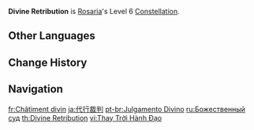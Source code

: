 {{Constellation Infobox
|image       = Constellation Divine Retribution.png
|description = [[Rites of Termination]]'s attack decreases opponents' {{Color|Physical RES}} by 20% for 10s.
|level       = 6
|character   = Rosaria
|utility1    = Physical RES Reduction
}}
'''Divine Retribution''' is [[Rosaria]]'s Level 6 [[Constellation]].

==Other Languages==
{{Other Languages
|en      = Divine Retribution
|zhs     = 代行裁判
|zhs_rm  = Dàixíng Cáipàn
|zht     = 代行裁判
|zht_rm  = Dàixíng Cáipàn
|zh_tl   = 
|ja      = 代行裁判
|ja_rm   = Daikou Saiban{{Assumed}}
|ja_tl   = Judgement Execution{{Sino}}
|ko      = 재판의 대행인
|ko_rm   = Jaepan-ui Daehaeng'in
|ko_tl   = Proxy of Judgement
|es      = Juicio divino
|es_tl   = Divine Judgment
|fr      = Châtiment divin
|fr_tl   = Divine Punishment
|ru      = Божественный суд
|ru_tl   = Divine Judgment
|th      = Divine Retribution
|vi      = Thay Trời Hành Đạo
|vi_tl   = The Hand of Gods
|de      = Im Namen der Götter
|de_tl   = In the Name of the Gods
|id      = Divine Retribution
|pt      = Julgamento Divino
|pt_tl   = Divine Judgment
|tr      = İlahi Ceza
|tr_tl   = Divine Punishment
|it      = Punizione divina
|it_tl   = Divine Punishment
}}

==Change History==
{{Change History|1.4}}

==Navigation==
{{Talent Navbox|Rosaria}}

[[fr:Châtiment divin]]
[[ja:代行裁判]]
[[pt-br:Julgamento Divino]]
[[ru:Божественный суд]]
[[th:Divine Retribution]]
[[vi:Thay Trời Hành Đạo]]